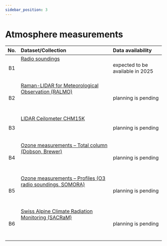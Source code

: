 ```yaml
---
sidebar_position: 3
---
```


# Atmosphere measurements

| No.    | Dataset/Collection | Data availability |
|:------:|:---------|:---------|
| B1 | [Radio soundings](/b-data-atmosphere/b1-radio-sounding) <br></br>  <br></br> | expected to be available in 2025 |
| B2 | [Raman-LIDAR for Meteorological Observation (RALMO)](/b-data-atmosphere/b2-ralmo) <br></br>  <br></br> | planning is pending |
| B3 | [LIDAR Ceilometer CHM15K](/b-data-atmosphere/b3-lidar-ceilometer-chm15k) <br></br>  <br></br> | planning is pending |
| B4 | [Ozone measurements – Total column (Dobson, Brewer)](/b-data-atmosphere/b4-ozone-measurements-total-column) <br></br>  <br></br> | planning is pending |
| B5 | [Ozone measurements – Profiles (O3 radio soundings, SOMORA)](/b-data-atmosphere/b5-ozone-measurements-profiles) <br></br>  <br></br> | planning is pending |
| B6 | [Swiss Alpine Climate Radiation Monitoring (SACRaM)](/b-data-atmosphere/b6-sacram) <br></br>  <br></br> | planning is pending |
